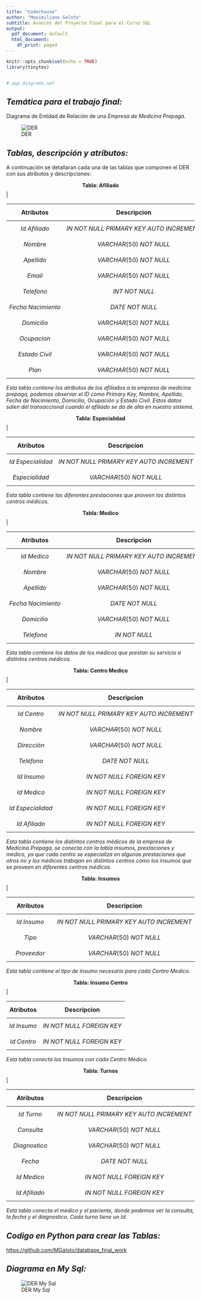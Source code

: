 ```yaml
---
title: "Coderhouse"
author: "Maximiliano Galoto"
subtitle: Avances del Proyecto Final para el Curso SQL
output:
  pdf_document: default
  html_document:
    df_print: paged
---
```


```r
knitr::opts_chunk$set(echo = TRUE)
library(tinytex)


# app.diagrams.net


```

## _Temática para el trabajo final:_

Diagrama de Entidad de Relación de una _Empresa de Medicina Prepaga_.



![DER](DER.png)



## _Tablas, descripción y atributos:_

A continuación se detallaran cada una de las tablas que componen el DER con sus atributos y descripciones:


| $$ \textbf{Tabla: Afiliado }$$ |
|$$ \textbf{Atributos}$$ | $$ \textbf{Descripcion}$$ | 
|-------|------------|
| $$ Id\:Afiliado$$     |   $$IN \:NOT\: NULL\: PRIMARY \:KEY\: AUTO\:INCREMENT$$         | 
| $$ Nombre$$     | $$VARCHAR(50) \:NOT \:NULL  $$         |
| $$ Apellido$$     | $$VARCHAR(50) \:NOT \:NULL  $$         | 
| $$ Email$$     | $$VARCHAR(50) \:NOT \:NULL  $$         | 
| $$ Telefono$$     | $$INT \:NOT \:NULL  $$         | 
| $$ Fecha\:Nacimiento$$     | $$DATE \:NOT \:NULL$$        | 
| $$ Domicilio$$     | $$VARCHAR(50) \:NOT \:NULL  $$            | 
| $$ Ocupacion$$     | $$VARCHAR(50) \:NOT \:NULL  $$            | 
| $$ Estado\:Civil$$     | $$VARCHAR(50) \:NOT \:NULL  $$            | 
| $$ Plan$$     | $$VARCHAR(50) \:NOT \:NULL  $$            | 

_Esta tabla contiene los atributos de los afiliados a la empresa de medicina prepaga, podemos observar el ID como Primary Key, Nombre, Apellido, Fecha de Nacimiento, Domicilio, Ocupación y Estado Civil. Estos datos salen del transaccional cuando el afiliado se da de alta en nuestro sistema. _



| $$ \textbf{Tabla: Especialidad }$$ |
|$$ \textbf{Atributos}$$ | $$ \textbf{Descripcion}$$ | 
|-------|------------|
| $$ Id\:Especialidad$$     |   $$IN \:NOT\: NULL\: PRIMARY \:KEY\: AUTO\:INCREMENT$$         | 
| $$ Especialidad$$     | $$VARCHAR(50) \:NOT \:NULL  $$         | 


_Esta tabla contiene las diferentes prestaciones que proveen los distintos centros médicos._


  

| $$ \textbf{Tabla: Medico }$$ |
|$$ \textbf{Atributos}$$ | $$ \textbf{Descripcion}$$ | 
|-------|------------|
| $$ Id\:Medico$$     |   $$IN \:NOT\: NULL\: PRIMARY \:KEY\: AUTO\:INCREMENT$$         | 
| $$ Nombre$$     | $$VARCHAR(50) \:NOT \:NULL  $$         |
| $$ Apellido$$     | $$VARCHAR(50) \:NOT \:NULL  $$         | 
| $$ Fecha\:Nacimiento$$     | $$DATE \:NOT \:NULL$$        | 
| $$ Domicilio$$     | $$VARCHAR(50) \:NOT \:NULL  $$            | 
| $$ Telefono$$     | $$IN \:NOT\: NULL  $$            | 

_Esta tabla contiene los datos de los médicos que prestan su servicio a distintos centros médicos._



| $$ \textbf{Tabla: Centro Medico }$$ |
|$$ \textbf{Atributos}$$ | $$ \textbf{Descripcion}$$ | 
|-------|------------|
| $$ Id\:Centro$$     |   $$IN \:NOT\: NULL\: PRIMARY \:KEY\: AUTO\:INCREMENT$$         | 
| $$ Nombre$$     | $$VARCHAR(50) \:NOT \:NULL  $$         |
| $$ Dirección$$     | $$VARCHAR(50) \:NOT \:NULL  $$         | 
| $$ Teléfono$$     | $$DATE \:NOT \:NULL$$        | 
| $$ Id\: Insumo$$     | $$IN \:NOT\: NULL\: FOREIGN \:KEY $$            | 
| $$ Id\: Medico$$     | $$IN \:NOT\: NULL\: FOREIGN \:KEY $$            | 
| $$ Id\: Especialidad$$     | $$IN \:NOT\: NULL\: FOREIGN \:KEY $$            | 
| $$ Id\: Afiliado$$     | $$IN \:NOT\: NULL\: FOREIGN \:KEY $$            | 

_Esta tabla contiene los distintos centros médicos de la empresa de Medicina Prepaga, se conecta con la tabla insumos, prestaciones y medico, ya que cada centro se especializa en algunas prestaciones que otros no y los médicos trabajan en distintos centros como los insumos que se proveen en diferentes centros médicos._

| $$ \textbf{Tabla: Insumos }$$ |
|$$ \textbf{Atributos}$$ | $$ \textbf{Descripcion}$$ | 
|-------|------------|
| $$ Id\:Insumo$$     |   $$IN \:NOT\: NULL\: PRIMARY \:KEY\: AUTO\:INCREMENT$$         | 
| $$ Tipo$$     | $$VARCHAR(50) \:NOT \:NULL  $$         |
| $$ Proveedor$$     | $$VARCHAR(50) \:NOT \:NULL  $$         | 

_Esta tabla contiene el tipo de insumo necesario para cada Centro Medico._



| $$ \textbf{Tabla: Insumo Centro }$$ |
|$$ \textbf{Atributos}$$ | $$ \textbf{Descripcion}$$ | 
|-------|------------|
| $$ Id\:Insumo$$     |   $$IN \:NOT\: NULL\: FOREIGN \:KEY$$         | 
| $$ Id\:Centro$$     |   $$IN \:NOT\: NULL\: FOREIGN \:KEY$$         | 

_Esta tabla conecta los Insumos con cada Centro Medico._


| $$ \textbf{Tabla: Turnos }$$ |
|$$ \textbf{Atributos}$$ | $$ \textbf{Descripcion}$$ | 
|-------|------------|
| $$ Id\:Turno$$     |   $$IN \:NOT\: NULL\: PRIMARY \:KEY\: AUTO\:INCREMENT$$         | 
| $$ Consulta$$     | $$VARCHAR(50) \:NOT \:NULL  $$         |
| $$ Diagnostico$$     | $$VARCHAR(50) \:NOT \:NULL  $$         |
| $$ Fecha$$     | $$DATE \:NOT \:NULL $$         | 
| $$ Id\: Medico$$     | $$IN \:NOT\: NULL\: FOREIGN \:KEY $$            | 
| $$ Id\: Afiliado$$     | $$IN \:NOT\: NULL\: FOREIGN \:KEY $$            | 


_Esta tabla conecta el medico y el paciente, donde podemos ver la consulta, la fecha y el diagnostico. Cada turno tiene un Id._


## _Codigo en Python para crear las Tablas:_


[https://github.com/MGaloto/database_final_work](https://github.com/MGaloto/database_final_work)


## _Diagrama en My Sql:_


![DER My Sql](REVERSE.png)

